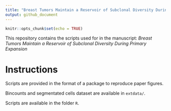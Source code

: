 ```yaml
---
title: "Breast Tumors Maintain a Reservoir of Subclonal Diversity During Primary Expansion"
output: github_document
---
```


```r
knitr::opts_chunk$set(echo = TRUE)
```

This repository contains the scripts used for in the manuscript:
*Breast Tumors Maintain a Reservoir of Subclonal Diversity During Primary Expansion*

# Instructions

Scripts are provided in the format of a package to reproduce paper figures.

Bincounts and segmentated cells dataset are available in `extdata/`.

Scripts are available in the folder `R`.

